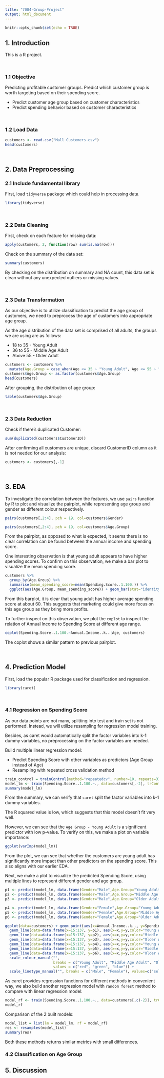 ```yaml
---
title: "7004-Group-Project"
output: html_document
---
```


```r
knitr::opts_chunk$set(echo = TRUE)
```

## 1. Introduction

This is a R project.  
  
&nbsp;

### 1.1 Objective

Predicting profitable customer groups. Predict which customer group is worth targeting based on their spending score.

- Predict customer age group based on customer characteristics
- Predict spending behavior based on customer characteristics

&nbsp;

### 1.2 Load Data

```r
customers <- read.csv("Mall_Customers.csv")
head(customers)
```
&nbsp;

## 2. Data Preprocessing

### 2.1 Include fundamental library

First, load `tidyverse` package which could help in processing data.
```r
library(tidyverse)
```

&nbsp;

### 2.2 Data Cleaning

First, check on each feature for missing data:

```r
apply(customers, 2, function(row) sum(is.na(row)))
```
Check on the summary of the data set:

```r
summary(customers)
```
By checking on the distribution on summary and NA count, this data set is clean without any unexpected outliers or missing values.  

&nbsp;

### 2.3 Data Transformation

As our objective is to utilize classification to predict the age group of customers, we need to preprocess the age of customers into appropriate age group.  

As the age distribution of the data set is comprised of all adults, the groups we are using are as follows:  

- 18 to 35 - Young Adult
- 36 to 55 - Middle Age Adult
- Above 55 - Older Adult

```r
customers <- customers %>%
  mutate(Age.Group = case_when(Age <= 35 ~ "Young Adult", Age <= 55 ~ "Middle Age Adult", Age > 55 ~ "Older Adult"))
customers$Age.Group <- as.factor(customers$Age.Group)
head(customers)
```

After grouping, the distribution of age group:
```r
table(customers$Age.Group)
```
&nbsp;

### 2.3 Data Reduction

Check if there's duplicated Customer:
```r
sum(duplicated(customers$CustomerID))
```
After confirming all customers are unique, discard CustomerID column as it is not needed for our analysis:

```r
customers <- customers[,-1]
```

&nbsp;

## 3. EDA

To investigate the correlation between the features, we use `pairs` function by R to plot and visualize the pairplot, while representing age group and gender as different colour respectively.

```r
pairs(customers[,2:4], pch = 19, col=customers$Gender)
```

```r
pairs(customers[,2:4], pch = 19, col=customers$Age.Group)
```

From the pairplot, as opposed to what is expected, it seems there is no clear correlation can be found between the annual income and spending score.  

One interesting observation is that young adult appears to have higher spending scores. To confirm on this observation, we make a bar plot to visualize the mean spending score.

```r
customers %>%
  group_by(Age.Group) %>%
  summarise(mean_spending_score=mean(Spending.Score..1.100.)) %>%
  ggplot(aes(Age.Group, mean_spending_score)) + geom_bar(stat="identity")
```

From this barplot, it is clear that young adult has higher average spending score at about 60. This suggests that marketing could give more focus on this age group as they bring more profits.  

To further inspect on this observation, we plot the `coplot` to inspect the relation of Annual Income to Spending Score at different age range.  

```r
coplot(Spending.Score..1.100.~Annual.Income..k..|Age, customers)
```
  
The coplot shows a similar pattern to previous pairplot.

&nbsp;

## 4. Prediction Model

First, load the popular R package used for classification and regression.

```r
library(caret)
```

&nbsp;

### 4.1 Regression on Spending Score

As our data points are not many, splitting into test and train set is not performed. Instead, we will utilize resampling for regression model training.  

Besides, as caret would automatically split the factor variables into k-1 dummy variables, no preprocessing on the factor variables are needed.  

Build multiple linear regression model:  

- Predict Spending Score with other variables as predictors (Age Group instead of Age)
- Resampling with repeated cross validation method

```r
train_control = trainControl(method="repeatedcv", number=10, repeats=3)
model_lm <- train(Spending.Score..1.100.~., data=customers[,-2], trControl=train_control, method="lm", metric="RMSE", preProcess = c('scale', 'center'))
summary(model_lm)
```
From the summary, we can verify that `caret` split the factor variables into k-1 dummy variables.  

The R squared value is low, which suggests that this model doesn't fit very well.  
  
However, we can see that the `Age Group - Young Adult` is a significant predictor with low p-value. To verify on this, we make a plot on variable importance:  

```r
ggplot(varImp(model_lm))
```
  
From the plot, we can see that whether the customers are young adult has significantly more impact than other predictors on the spending score. This also aligns with our earlier EDA.  

Next, we make a plot to visualize the predicted Spending Score, using multiple lines to represent different gender and age group.  

```r
p1 <- predict(model_lm, data.frame(Gender="Male",Age.Group="Young Adult",Annual.Income..k..=15:137))
p2 <- predict(model_lm, data.frame(Gender="Male",Age.Group="Middle Age Adult",Annual.Income..k..=15:137))
p3 <- predict(model_lm, data.frame(Gender="Male",Age.Group="Older Adult",Annual.Income..k..=15:137))

p4 <- predict(model_lm, data.frame(Gender="Female",Age.Group="Young Adult",Annual.Income..k..=15:137))
p5 <- predict(model_lm, data.frame(Gender="Female",Age.Group="Middle Age Adult",Annual.Income..k..=15:137))
p6 <- predict(model_lm, data.frame(Gender="Female",Age.Group="Older Adult",Annual.Income..k..=15:137))

ggplot(data=customers) + geom_point(aes(x=Annual.Income..k.., y=Spending.Score..1.100.)) +
  geom_line(data=data.frame(x=15:137, y=p1), aes(x=x,y=y,color="Young Adult", linetype = "Male")) +
  geom_line(data=data.frame(x=15:137, y=p2), aes(x=x,y=y,color="Middle Age Adult", linetype = "Male")) +
  geom_line(data=data.frame(x=15:137, y=p3), aes(x=x,y=y,color="Older Adult", linetype = "Male")) +
  geom_line(data=data.frame(x=15:137, y=p4), aes(x=x,y=y,color="Young Adult", linetype = "Female")) +
  geom_line(data=data.frame(x=15:137, y=p5), aes(x=x,y=y,color="Middle Age Adult", linetype = "Female")) +
  geom_line(data=data.frame(x=15:137, y=p6), aes(x=x,y=y,color="Older Adult", linetype = "Female")) +
  scale_colour_manual("",
                      breaks = c("Young Adult", "Middle Age Adult", "Older Adult"),
                      values = c("red", "green", "blue")) +
  scale_linetype_manual("", breaks = c("Male", "Female"), values=c("solid", "dotted"))
```
  
As caret provides regression functions for different methods in convenient way, we also build another regression model with `random forest` method to compare with linear regression model:  

```r
model_rf <- train(Spending.Score..1.100.~., data=customers[,c(-2)], trControl=train_control, method="rf", metric="RMSE", preProcess = c('scale', 'center'))
model_rf
```
  
Comparison of the 2 built models:  
```r
model_list = list(lm = model_lm, rf = model_rf)
res <- resamples(model_list)
summary(res)
```
  
Both these methods returns similar metrics with small differences.

### 4.2 Classification on Age Group

## 5. Discussion